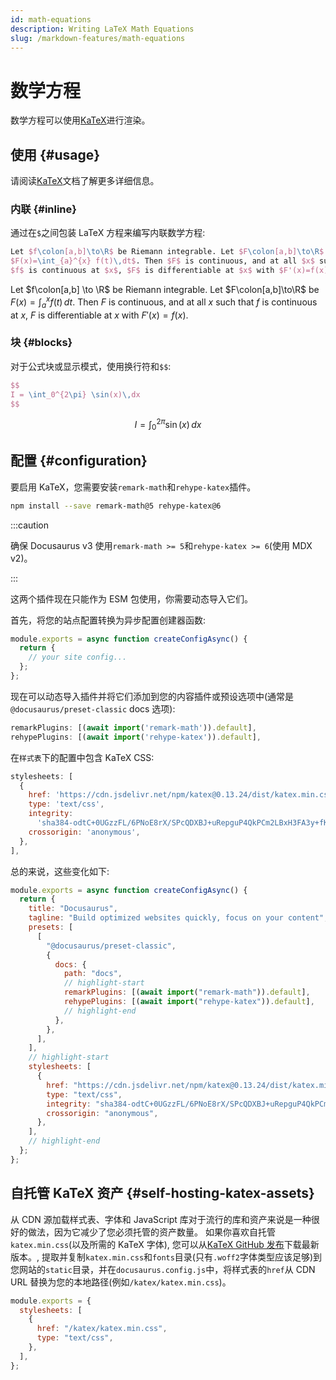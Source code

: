 ```yaml
---
id: math-equations
description: Writing LaTeX Math Equations
slug: /markdown-features/math-equations
---
```


# 数学方程


数学方程可以使用[KaTeX](https://katex.org)进行渲染。

## 使用 {#usage}

请阅读[KaTeX](https://katex.org)文档了解更多详细信息。

### 内联 {#inline}

通过在`$`之间包装 LaTeX 方程来编写内联数学方程:

```latex
Let $f\colon[a,b]\to\R$ be Riemann integrable. Let $F\colon[a,b]\to\R$ be
$F(x)=\int_{a}^{x} f(t)\,dt$. Then $F$ is continuous, and at all $x$ such that
$f$ is continuous at $x$, $F$ is differentiable at $x$ with $F'(x)=f(x)$.
```

<BrowserWindow>

Let $f\colon[a,b] \to \R$ be Riemann integrable. Let $F\colon[a,b]\to\R$ be $F(x)=
\int_{a}^{x} f(t)\,dt$. Then $F$ is continuous, and at all $x$ such that $f$ is continuous at $x$, $F$ is differentiable at $x$ with $F'(x)=f(x)$.

</BrowserWindow>

### 块 {#blocks}

对于公式块或显示模式，使用换行符和`$$`:

```latex
$$
I = \int_0^{2\pi} \sin(x)\,dx
$$
```

<BrowserWindow>

$$
I = \int_0^{2\pi} \sin(x)\,dx
$$

</BrowserWindow>

## 配置 {#configuration}

要启用 KaTeX，您需要安装`remark-math`和`rehype-katex`插件。

```bash npm2yarn
npm install --save remark-math@5 rehype-katex@6
```

:::caution

确保 Docusaurus v3 使用`remark-math >= 5`和`rehype-katex >= 6`(使用 MDX v2)。

:::

这两个插件现在只能作为 ESM 包使用，你需要动态导入它们。

首先，将您的站点配置转换为异步配置创建器函数:

```js title="docusaurus.config.js"
module.exports = async function createConfigAsync() {
  return {
    // your site config...
  };
};
```

现在可以动态导入插件并将它们添加到您的内容插件或预设选项中(通常是`@docusaurus/preset-classic` docs 选项):

```js
remarkPlugins: [(await import('remark-math')).default],
rehypePlugins: [(await import('rehype-katex')).default],
```

在`样式表`下的配置中包含 KaTeX CSS:

```js
stylesheets: [
  {
    href: 'https://cdn.jsdelivr.net/npm/katex@0.13.24/dist/katex.min.css',
    type: 'text/css',
    integrity:
      'sha384-odtC+0UGzzFL/6PNoE8rX/SPcQDXBJ+uRepguP4QkPCm2LBxH3FA3y+fKSiJ+AmM',
    crossorigin: 'anonymous',
  },
],
```

总的来说，这些变化如下:

```js title="docusaurus.config.js"
module.exports = async function createConfigAsync() {
  return {
    title: "Docusaurus",
    tagline: "Build optimized websites quickly, focus on your content",
    presets: [
      [
        "@docusaurus/preset-classic",
        {
          docs: {
            path: "docs",
            // highlight-start
            remarkPlugins: [(await import("remark-math")).default],
            rehypePlugins: [(await import("rehype-katex")).default],
            // highlight-end
          },
        },
      ],
    ],
    // highlight-start
    stylesheets: [
      {
        href: "https://cdn.jsdelivr.net/npm/katex@0.13.24/dist/katex.min.css",
        type: "text/css",
        integrity: "sha384-odtC+0UGzzFL/6PNoE8rX/SPcQDXBJ+uRepguP4QkPCm2LBxH3FA3y+fKSiJ+AmM",
        crossorigin: "anonymous",
      },
    ],
    // highlight-end
  };
};
```

## 自托管 KaTeX 资产 {#self-hosting-katex-assets}

从 CDN 源加载样式表、字体和 JavaScript 库对于流行的库和资产来说是一种很好的做法，因为它减少了您必须托管的资产数量。
如果你喜欢自托管`katex.min.css`(以及所需的 KaTeX 字体), 您可以从[KaTeX GitHub 发布](https://github.com/KaTeX/KaTeX/releases)下载最新版本。, 提取并复制`katex.min.css`和`fonts`目录(只有`.woff2`字体类型应该足够)到您网站的`static`目录，并在`docusaurus.config.js`中，将样式表的`href`从 CDN URL 替换为您的本地路径(例如`/katex/katex.min.css`)。

```js title="docusaurus.config.js"
module.exports = {
  stylesheets: [
    {
      href: "/katex/katex.min.css",
      type: "text/css",
    },
  ],
};
```

